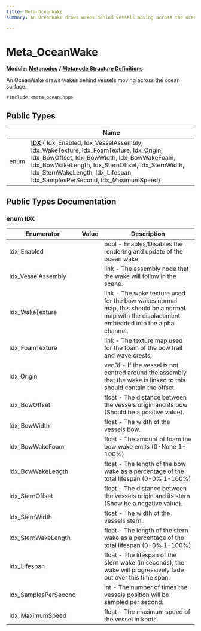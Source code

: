 ```yaml
---
title: Meta_OceanWake
summary: An OceanWake draws wakes behind vessels moving across the ocean surface. 

---
```


# Meta_OceanWake

**Module:** **[Metanodes](../Modules/group__api__metanodes.mdx)** **/** **[Metanode Structure Definitions](../Modules/group__api__metadefs.mdx)**



An OceanWake draws wakes behind vessels moving across the ocean surface. 


`#include <meta_ocean.hpp>`

## Public Types

|                | Name           |
| -------------- | -------------- |
| enum| **[IDX](../Classes/struct_meta___ocean_wake.mdx#enum-idx)** { Idx_Enabled, Idx_VesselAssembly, Idx_WakeTexture, Idx_FoamTexture, Idx_Origin, Idx_BowOffset, Idx_BowWidth, Idx_BowWakeFoam, Idx_BowWakeLength, Idx_SternOffset, Idx_SternWidth, Idx_SternWakeLength, Idx_Lifespan, Idx_SamplesPerSecond, Idx_MaximumSpeed} |

## Public Types Documentation

### enum IDX

| Enumerator | Value | Description |
| ---------- | ----- | ----------- |
| Idx_Enabled | | bool - Enables/Disables the rendering and update of the ocean wake.   |
| Idx_VesselAssembly | | link - The assembly node that the wake will follow in the scene.   |
| Idx_WakeTexture | | link - The wake texture used for the bow wakes normal map, this should be a normal map with the displacement embedded into the alpha channel.   |
| Idx_FoamTexture | | link - The texture map used for the foam of the bow trail and wave crests.   |
| Idx_Origin | | vec3f - If the vessel is not centred around the assembly that the wake is linked to this should contain the offset.   |
| Idx_BowOffset | | float - The distance between the vessels origin and its bow (Should be a positive value).   |
| Idx_BowWidth | | float - The width of the vessels bow.   |
| Idx_BowWakeFoam | | float - The amount of foam the bow wake emits (0-None 1-100%)   |
| Idx_BowWakeLength | | float - The length of the bow wake as a percentage of the total lifespan (0-0% 1-100%)   |
| Idx_SternOffset | | float - The distance between the vessels origin and its stern (Show be a negative value).   |
| Idx_SternWidth | | float - The width of the vessels stern.   |
| Idx_SternWakeLength | | float - The length of the stern wake as a percentage of the total lifespan (0-0% 1-100%)   |
| Idx_Lifespan | | float - The lifespan of the stern wake (in seconds), the wake will progressively fade out over this time span.   |
| Idx_SamplesPerSecond | | int - The number of times the vessels position will be sampled per second.   |
| Idx_MaximumSpeed | | float - The maximum speed of the vessel in knots.   |




